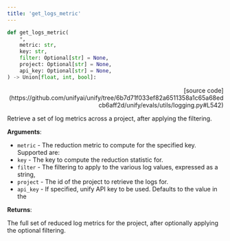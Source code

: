```yaml
---
title: 'get_logs_metric'
---
```


```python
def get_logs_metric(
    *,
    metric: str,
    key: str,
    filter: Optional[str] = None,
    project: Optional[str] = None,
    api_key: Optional[str] = None,
) -> Union[float, int, bool]:
```

<p align="right">[source code](https://github.com/unifyai/unify/tree/6b7d71f033ef82a6511358a1c65a68edcb6aff2d/unify/evals/utils/logging.py#L542)</p>

Retrieve a set of log metrics across a project, after applying the filtering.

**Arguments**:

- `metric` - The reduction metric to compute for the specified key. Supported are:
- `key` - The key to compute the reduction statistic for.
- `filter` - The filtering to apply to the various log values, expressed as a string,
- `project` - The id of the project to retrieve the logs for.
- `api_key` - If specified, unify API key to be used. Defaults to the value in the



**Returns**:

The full set of reduced log metrics for the project, after optionally applying
the optional filtering.